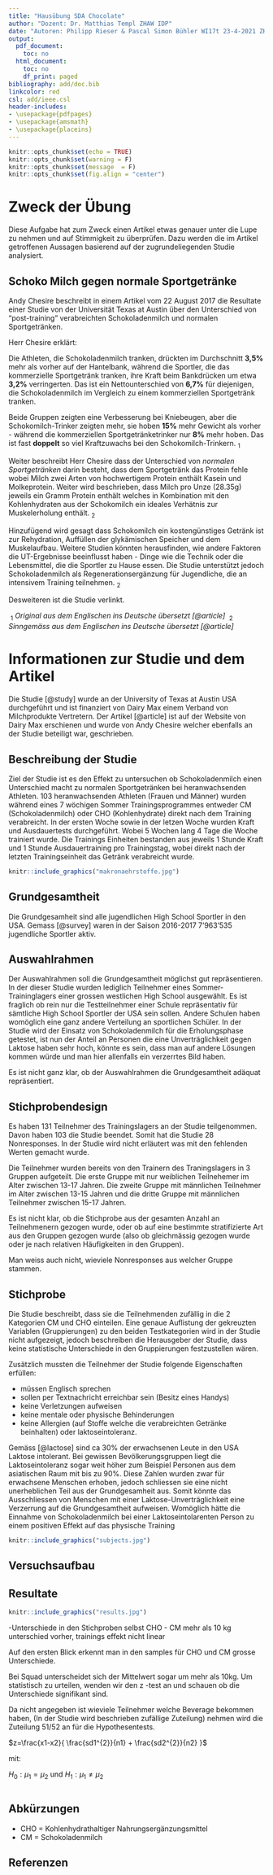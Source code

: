```yaml
---
title: "Hausübung SDA Chocolate"
author: "Dozent: Dr. Matthias Templ ZHAW IDP"
date: "Autoren: Philipp Rieser & Pascal Simon Bühler WI17t 23-4-2021 ZH"
output:
  pdf_document:
    toc: no
  html_document:
    toc: no
    df_print: paged
bibliography: add/doc.bib
linkcolor: red
csl: add/ieee.csl
header-includes:
- \usepackage{pdfpages}
- \usepackage{amsmath}
- \usepackage{placeins}
---
```

\captionsetup[figure]{name=Abbildung}
\captionsetup[table]{name=Tabelle}

```r
knitr::opts_chunk$set(echo = TRUE)
knitr::opts_chunk$set(warning = F)
knitr::opts_chunk$set(message  = F)
knitr::opts_chunk$set(fig.align = "center")
```

# Zweck der Übung

Diese Aufgabe hat zum Zweck einen Artikel etwas genauer unter die Lupe zu nehmen und auf Stimmigkeit zu überprüfen. Dazu werden die im Artikel getroffenen Aussagen basierend auf der zugrundeliegenden Studie analysiert.

## Schoko Milch gegen normale Sportgetränke

Andy Chesire beschreibt in einem Artikel vom 22 August 2017 die Resultate einer Studie von der Universität Texas at Austin über den Unterschied von "post-training" verabreichten Schokoladenmilch und normalen Sportgetränken.

Herr Chesire erklärt:

Die Athleten, die Schokoladenmilch tranken, drückten im Durchschnitt **3,5%** mehr als vorher auf der Hantelbank, während die Sportler, die das kommerzielle Sportgetränk tranken, ihre Kraft beim Bankdrücken um etwa **3,2%** verringerten. Das ist ein Nettounterschied von **6,7%** für diejenigen, die Schokoladenmilch im Vergleich zu einem kommerziellen Sportgetränk tranken.

Beide Gruppen zeigten eine Verbesserung bei Kniebeugen, aber die Schokomilch-Trinker zeigten mehr, sie hoben **15%** mehr Gewicht als vorher - während die kommerziellen Sportgetränketrinker nur **8%** mehr hoben. Das ist fast **doppelt** so viel Kraftzuwachs bei den Schokomilch-Trinkern.$\ _{1}$

Weiter beschreibt Herr Chesire dass der Unterschied von *normalen Sportgetränken* darin besteht, dass dem Sportgetränk das Protein fehle wobei Milch zwei Arten von hochwertigem Protein enthält Kasein und Molkeprotein. Weiter wird beschrieben, dass Milch pro Unze (28.35g) jeweils ein Gramm Protein enthält welches in Kombination mit den Kohlenhydraten aus der Schokomilch ein ideales Verhätnis zur Muskelerholung enthält.$\ _{2}$

Hinzufügend wird gesagt dass Schokomilch ein kostengünstiges Getränk ist zur Rehydration, Auffüllen der glykämischen Speicher und dem Muskelaufbau. Weitere Studien könnten herausfinden, wie andere Faktoren die UT-Ergebnisse beeinflusst haben - Dinge wie die Technik oder die Lebensmittel, die die Sportler zu Hause essen. Die Studie unterstützt jedoch Schokoladenmilch als Regenerationsergänzung für Jugendliche, die an intensivem Training teilnehmen.$\ _{2}$

Desweiteren ist die Studie verlinkt.







$\ _{1}$ *Original aus dem Englischen ins Deutsche übersetzt [@article]*
$\ _{2}$ *Sinngemäss aus dem Englischen ins Deutsche übersetzt [@article]*


\newpage
# Informationen zur Studie und dem Artikel

Die Studie [@study] wurde an der University of Texas at Austin USA durchgeführt und ist finanziert von Dairy Max einem Verband von Milchprodukte Vertretern. Der Artikel [@article] ist auf der Website von Dairy Max erschienen und wurde von Andy Chesire welcher ebenfalls an der Studie beteiligt war, geschrieben.







## Beschreibung der Studie

Ziel der Studie ist es den Effekt zu untersuchen ob Schokoladenmilch einen Unterschied macht zu normalen Sportgetränken bei heranwachsenden Athleten.
103 heranwachsenden Athleten (Frauen und Männer) wurden während eines 7 wöchigen Sommer Trainingsprogrammes entweder CM (Schokoladenmilch) oder CHO (Kohlenhydrate) direkt nach dem Training verabreicht. In der ersten Woche sowie in der letzen Woche wurden Kraft und Ausdauertests durchgeführt. Wobei 5 Wochen lang 4 Tage die Woche trainiert wurde. Die Trainings Einheiten bestanden aus jeweils 1 Stunde Kraft und 1 Stunde Ausdauertraining pro Trainingstag, wobei direkt nach der letzten Trainingseinheit das Getränk verabreicht wurde.


```r

knitr::include_graphics("makronaehrstoffe.jpg")
```

## Grundgesamtheit

Die Grundgesamheit sind alle jugendlichen High School Sportler in den USA. Gemass [@survey] waren in der Saison 2016-2017  7'963'535 jugendliche Sportler aktiv.


## Auswahlrahmen

Der Auswahlrahmen soll die Grundgesamtheit möglichst gut repräsentieren. In der dieser Studie wurden lediglich Teilnehmer eines Sommer-Traininglagers einer grossen westlichen High School ausgewählt. Es ist fraglich ob rein nur die Testteilnehmer einer Schule repräsentativ für sämtliche High School Sportler der USA sein sollen. Andere Schulen haben womöglich eine ganz andere Verteilung an sportlichen Schüler. In der Studie wird der Einsatz von Schokoladenmilch für die Erholungsphase getestet, ist nun der Anteil an Personen die eine Unverträglichkeit gegen Laktose haben sehr hoch, könnte es sein, dass man auf andere Lösungen kommen würde und man hier allenfalls ein verzerrtes Bild haben.

Es ist nicht ganz klar, ob der Auswahlrahmen die Grundgesamtheit adäquat repräsentiert.


## Stichprobendesign

Es haben 131 Teilnehmer des Trainingslagers an der Studie teilgenommen. Davon haben 103 die Studie beendet. Somit hat die Studie 28 Nonresponses. In der Studie wird nicht erläutert was mit den fehlenden Werten gemacht wurde.

Die Teilnehmer wurden bereits von den Trainern des Traningslagers in 3 Gruppen aufgeteilt. Die erste Gruppe mit nur weiblichen Teilnehemer im Alter zwischen 13-17 Jahren. Die zweite Gruppe mit männlichen Teilnehmer im Alter zwischen 13-15 Jahren und die dritte Gruppe mit männlichen Teilnehmer zwischen 15-17 Jahren.

Es ist nicht klar, ob die Stichprobe aus der gesamten Anzahl an Teilnehmenern gezogen wurde, oder ob auf eine bestimmte stratifizierte Art aus den Gruppen gezogen wurde (also ob gleichmässig gezogen wurde oder je nach relativen Häufigkeiten in den Gruppen).

Man weiss auch nicht, wieviele Nonresponses aus welcher Gruppe stammen.


## Stichprobe

Die Studie beschreibt, dass sie die Teilnehmenden zufällig in die 2 Kategorien CM und CHO einteilen. Eine genaue Auflistung der gekreuzten Variablen (Gruppierungen) zu den beiden Testkategorien wird in der Studie nicht aufgezeigt, jedoch beschreiben die Herausgeber der Studie, dass keine statistische Unterschiede in den Gruppierungen festzustellen wären.

Zusätzlich mussten die Teilnehmer der Studie folgende Eigenschaften erfüllen:

* müssen Englisch sprechen
* sollen per Textnachricht erreichbar sein (Besitz eines Handys)
* keine Verletzungen aufweisen
* keine mentale oder physische Behinderungen
* keine Allergien (auf Stoffe welche die verabreichten Getränke beinhalten) oder laktoseintoleranz.

Gemäss [@lactose] sind ca 30% der erwachsenen Leute in den USA Laktose intolerant. Bei gewissen Bevölkerungsgruppen liegt die Laktoseintoleranz sogar weit höher zum Beispiel Personen aus dem asiatischen Raum mit bis zu 90%. Diese Zahlen wurden zwar für erwachsene Menschen erhoben, jedoch schliessen sie eine nicht unerheblichen Teil aus der Grundgesamheit aus. Somit könnte das Ausschliessen von Menschen mit einer Laktose-Unverträglichkeit eine Verzerrung auf die Grundgesamtheit aufweisen. Womöglich hätte die Einnahme von Schokoladenmilch bei einer Laktoseintolarenten Person zu einem positiven Effekt auf das physische Training 

```r

knitr::include_graphics("subjects.jpg")
```



## Versuchsaufbau





## Resultate

```r

knitr::include_graphics("results.jpg")
```

-Unterschiede in den Stichproben selbst CHO - CM mehr als 10 kg unterschied vorher, trainings effekt nicht linear

Auf den ersten Blick erkennt man in den samples für CHO und CM grosse Unterschiede.

Bei Squad unterscheidet sich der Mittelwert sogar um mehr als 10kg.
Um statistisch zu urteilen, wenden wir den z -test an und schauen ob die Unterschiede signifikant sind.

Da nicht angegeben ist wieviele Teilnehmer welche Beverage bekommen haben, (In der Studie wird beschrieben zufällige Zuteilung) nehmen wird die Zuteilung 51/52 an für die Hypothesentests.

$z=\frac{x1-x2}{    \frac{sd1^{2}}{n1} + \frac{sd2^{2}}{n2}    }$

mit:

$H_{0} : \mu_{1} = \mu_{2}$ und
$H_{1} : \mu_{1} \neq \mu_{2}$


```r


```





\newpage
## Abkürzungen

- CHO = Kohlenhydrathaltiger Nahrungsergänzungsmittel
- CM  = Schokoladenmilch

## Referenzen

::: {#refs}
:::
